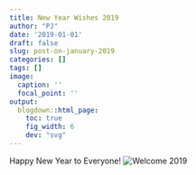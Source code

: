 ```yaml
---
title: New Year Wishes 2019
author: "PJ"
date: '2019-01-01'
draft: false
slug: post-on-january-2019
categories: []
tags: []
image:
  caption: ''
  focal_point: ''
output:
  blogdown::html_page:
    toc: true
    fig_width: 6
    dev: "svg"
---
```


Happy New Year to Everyone!
![Welcome 2019](/img/IMG_3506.PNG)
